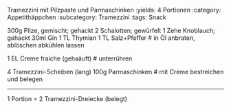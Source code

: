Tramezzini mit Pilzpaste und Parmaschinken
:yields: 4 Portionen
:category: Appetithäppchen
:subcategory: Tramezzini
:tags: Snack


300g Pilze, gemischt; gehackt
2 Schalotten; gewürfelt
1 Zehe Knoblauch; gehackt
30ml Gin
1 TL Thymian
1 TL Salz+Pfeffer
# in Öl anbraten, ablöschen
  abkühlen lassen

1 EL Creme fraiche (gehaäuft)
# unterrühren

4 Tramezzini-Scheiben (lang)
100g Parmaschinken
# mit Creme bestreichen und belegen

---
1 Portion = 2 Tramezzini-Dreiecke (belegt)